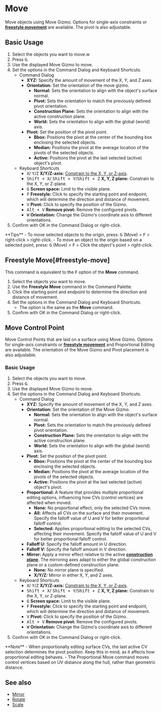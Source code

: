 
# Move

<Reference shortcut="G" command="Move" button="Left of Command Bar"  buttonIcon='button-move'/>

Move objects using Move Gizmo. Options for single-axis constraints or [**freestyle movement**](#freestyle-move) are available. The pivot is also adjustable.

## Basic Usage

1. Select the objects you want to move.w
2. Press <kbd>G</kbd>.
3. Use the displayed Move Gizmo to move.
4. Set the options in the Command Dialog and Keyboard Shortcuts.
   - <Kst>Command Dialog</Kst>
      - **XYZ:** Specify the amount of movement of the X, Y, and Z axes.
      - **Orientation:** Set the orientation of the move gizmo.
         - <ButtonIcon type="button-normal"/> **Normal:** Sets the orientation to align with the object's surface normal.
         - <ButtonIcon type="button-pivot"/> **Pivot:** Sets the orientation to match the previously defined pivot orientation.
         - <ButtonIcon type="button-construction-plane"/> **Construction Plane:** Sets the orientation to align with the active construction plane.
         - <ButtonIcon type="button-world"/> **World:** Sets the orientation to align with the global (world) axis.
      - **Pivot:** Set the position of the pivot point.
         - <ButtonIcon type="button-bbox"/> **Bbox:** Positions the pivot at the center of the bounding box enclosing the selected objects.
         - <ButtonIcon type="button-median"/> **Median:** Positions the pivot at the average location of the pivots of the selected objects.
         - <ButtonIcon type="button-active"/> **Active:** Positions the pivot at the last selected (active) object's pivot.
   - <Kst>Keyboard Shortcuts</Kst>
      - <kbd>X</kbd>/ <kbd>Y</kbd>/<kbd>Z</kbd> **X/Y/Z-axis:** [Constrain to the X, Y, or Z-axis](/tool/sketching-essentials#constrain-to-an-axis).
      - <kbd>Shift + X</kbd>/ <kbd>Shift + Y</kbd>/<kbd>Shift + Z</kbd> **X, Y, Z plane:** Constrain to the X, Y, or Z-plane.
      - <kbd>G</kbd> **Screen space:** Limit to the visible plane.
      - <kbd>F</kbd> **Freestyle:** Click to specify the starting point and endpoint, which will determine the direction and distance of movement.
      - <kbd>V</kbd> **Pivot:** Click to specify the position of the Gizmo.
      - <kbd>Alt + V</kbd> **Remove pivot:** Remove the configured pivots.
      - <kbd>W</kbd> **Orientation:** Change the Gizmo's coordinate axis to different orientations.
4. Confirm with OK in the Command Dialog or right-click.

<Callout type="info" emoji="💡">
**Tips**
- To move selected objects to the origin, press: <kbd>G</kbd> (Move) > <kbd>F</kbd> > right-click > right-click.
- To move an object to the origin based on a selected point, press: <kbd>G</kbd> (Move) > <kbd>F</kbd> > Click the object's point > right-click.
</Callout>

## Freestyle Move[#freestyle-move]

This command is equivalent to the <kbd>F</kbd> option of the **Move** command.

1. Select the objects you want to move.
2. Use the **Freestyle Move**  command in the Command Palette.
3. Click the starting point and endpoint to determine the direction and distance of movement.
4. Set the options in the Command Dialog and Keyboard Shortcuts.
   - The option is the same as the **Move** command.
4. Confirm with OK in the Command Dialog or right-click.

<VideoPlayer fileName="freestyle-move"/>


## Move Control Point

<Reference shortcut="G" command="Move" button="Left of Command Bar"  buttonIcon='button-move'/>

Move Control Points that are laid on a surface using Move Gizmo. Options for single-axis constraints or [**freestyle movement**](#freestyle-move) and Proportional Editing are available. The orientation of the Move Gizmo and Pivot placement is also adjustable.

### Basic Usage

1. Select the objects you want to move.
2. Press <kbd>G</kbd>.
3. Use the displayed Move Gizmo to move.
4. Set the options in the Command Dialog and Keyboard Shortcuts.
   - <Kst>Command Dialog</Kst>
      - **XYZ:** Specify the amount of movement of the X, Y, and Z axes.
      - **Orientation:** Set the orientation of the Move Gizmo.
         - <ButtonIcon type="button-normal"/> **Normal:** Sets the orientation to align with the object's surface normal.
         - <ButtonIcon type="button-pivot"/> **Pivot:** Sets the orientation to match the previously defined pivot orientation.
         - <ButtonIcon type="button-construction-plane"/> **Construction Plane:** Sets the orientation to align with the active construction plane.
         - <ButtonIcon type="button-world"/> **World:** Sets the orientation to align with the global (world) axis.
      - **Pivot:** Set the position of the pivot point.
         - <ButtonIcon type="button-bbox"/> **Bbox:** Positions the pivot at the center of the bounding box enclosing the selected objects.
         - <ButtonIcon type="button-median"/> **Median:** Positions the pivot at the average location of the pivots of the selected objects.
         - <ButtonIcon type="button-active"/> **Active:** Positions the pivot at the last selected (active) object's pivot.
      - **Proportional:** A feature that provides multiple proportional editing options, influencing how CVs (control vertices) are affected when moved.
         - **None:** No proportional effect; only the selected CVs move.
         - **All:** Affects all CVs on the surface and their movement. Specify the falloff value of U and V for better proportional falloff control.
         - **Selected:** Applies proportional editing to the selected CVs, affecting their movement. Specify the falloff value of U and V for better proportional falloff control. 
      - **Falloff U:** Specify the falloff amount in U direction.
      - **Falloff V:** Specify the falloff amount in V direction.
      - **Mirror:** Apply a mirror effect relative to the active [**construction plane**](/plasticity-essentials/construction-plane). The mirroring axes adapt to either the global construction plane or a custom-defined construction plane. 
         - **None:** No mirror plane is specified. 
         - **X/Y/Z:** Mirror in either X, Y, and Z axes.
   - <Kst>Keyboard Shortcuts</Kst>
      - <kbd>X</kbd>/ <kbd>Y</kbd>/<kbd>Z</kbd> **X/Y/Z-axis:** [Constrain to the X, Y, or Z-axis](/tool/sketching-essentials#constrain-to-an-axis).
      - <kbd>Shift + X</kbd>/ <kbd>Shift + Y</kbd>/<kbd>Shift + Z</kbd> **X, Y, Z plane:** Constrain to the X, Y, or Z-plane.
      - <kbd>G</kbd> **Screen space:** Limit to the visible plane.
      - <kbd>F</kbd> **Freestyle:** Click to specify the starting point and endpoint, which will determine the direction and distance of movement.
      - <kbd>V</kbd> **Pivot:** Click to specify the position of the Gizmo.
      - <kbd>Alt + V</kbd> **Remove pivot:** Remove the configured pivots.
      - <kbd>W</kbd> **Orientation:** Change the Gizmo's coordinate axis to different orientations.
4. Confirm with OK in the Command Dialog or right-click.

<VideoPlayer fileName="move-control-point"/>

<Callout type="info" emoji="🗒️">
**Note**
- When proportionally editing surface CVs, the last active CV selection determines the pivot position. Keep this in mind, as it affects how proportional editing behaves.
- The Proportional Move command moves control vertices based on UV distance along the hull, rather than geometric distance.
</Callout>

## See also
- [Mirror](mirror)
- [Rotate](rotate)
- [Scale](scale)